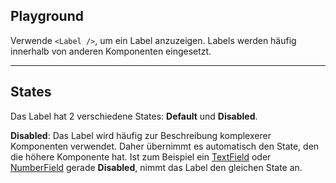 ## Playground

Verwende `<Label />`, um ein Label anzuzeigen. Labels werden häufig innerhalb
von anderen Komponenten eingesetzt.

<LiveCodeEditor />

---

## States

Das Label hat 2 verschiedene States: **Default** und **Disabled**.

<LiveCodeEditor example="states" editorCollapsed />

**Disabled**: Das Label wird häufig zur Beschreibung komplexerer Komponenten
verwendet. Daher übernimmt es automatisch den State, den die höhere Komponente
hat. Ist zum Beispiel ein [TextField](/03-components/form-controls/text-field)
oder [NumberField](/03-components/form-controls/number-field) gerade
**Disabled**, nimmt das Label den gleichen State an.
